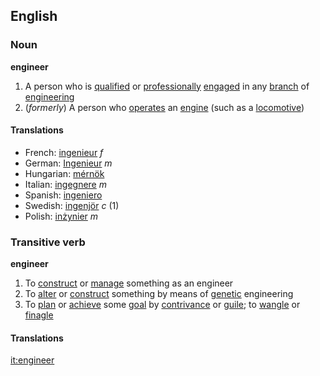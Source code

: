 ==English==
===Noun===
'''engineer'''
#A person who is [[qualified]] or [[professionally]] [[engaged]] in any [[branch]] of [[engineering]]
#(''formerly'') A person who [[operate]]s an [[engine]] (such as a [[locomotive]])

====Translations====
*French: [[ingenieur]] ''f''
*German: [[Ingenieur]] ''m''
*Hungarian: [[mérnök]]
*Italian: [[ingegnere]] ''m''
*Spanish: [[ingeniero]]
*Swedish: [[ingenjör]] ''c'' (1)
*Polish: [[inżynier]] ''m''

===Transitive verb===
'''engineer'''
#To [[construct]] or [[manage]] something as an engineer
#To [[alter]] or [[construct]] something by means of [[genetic]] engineering
#To [[plan]] or [[achieve]] some [[goal]] by [[contrivance]] or [[guile]]; to [[wangle]] or [[finagle]]

====Translations====

[[it:engineer]]